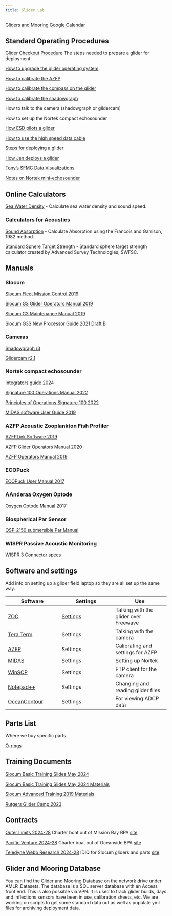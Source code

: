 ```yaml
---
title: Glider Lab
---
```



[Gliders and Mooring Google Calendar](https://calendar.google.com/calendar/embed?src=noaa.gov_v9l4l68ihu9n2svmno3tk1qvec%40group.calendar.google.com&ctz=America%2FLos_Angeles){target="_blank"}

## Standard Operating Procedures

[Glider Checkout Procedure](https://docs.google.com/document/d/1FdrB_BeSkKoy3XOzIwfmd_sm7aAwoaeT9AQfz0bkh8A/edit){target="_blank"} The steps needed to prepare a glider for deployment.

[How to upgrade the glider operating system](https://docs.google.com/document/d/1fospbDFkPfeCtmj6wJtINlZGb13-bkNIAn2fKB5Ek1s/edit){target="_blank"}

[How to calibrate the AZFP](https://docs.google.com/document/d/10sJRgIOPb4awRG6GcpJIfy7RDksZSbjWxIXCW1Xk1Qw/edit){target="_blank"}

[How to calibrate the compass on the glider](https://docs.google.com/document/d/1Ny_K8jxSWA71vFyzvtJ7bK2i5aDPo2gu/edit?usp=sharing&ouid=102683297276185841842&rtpof=true&sd=true){target="_blank"}

[How to calibrate the shadowgraph](https://docs.google.com/document/d/1M9s7rSlgdBHxFnBTdKWelLfpMghZU3p8K5TImlIJ8FI/edit){target="_blank"}

How to talk to the camera (shadowgraph or glidercam)

How to set up the Nortek compact echosounder

[How ESD pilots a glider](https://docs.google.com/document/d/1nPnl30IcK-sAbd-i1x3YUq--M43Z5XNxo1Eev1fYsJM/edit?usp=sharing){target="_blank"}

[How to use the high speed data cable](https://docs.google.com/document/d/10WD0RvmtD3B5yXnNhMeQiUxuK524cDntec29c57cEyI/edit?usp=sharing){target="_blank"}

[Steps for deploying a glider](https://docs.google.com/document/d/1bxen4GvXxmZZoXP24-Mn_2fjzKx7fJx0l_CkeGul-oI/edit){target="_blank"}

[How Jen deploys a glider](https://docs.google.com/document/d/1nHKAF2F_UOV8gzQ825N7KCo8QvZ-3XBhDxQDVqCU6Po/edit?usp=sharing){target="_blank"}

[Tony's SFMC Data Visualizations](https://docs.google.com/document/d/1GgaZyglCF5wDOZruK5Ewc5HsKpwMg3jxkPrCb9s_g4k/edit?usp=sharing){target="_blank"}

[Notes on Nortek mini-echosounder](https://docs.google.com/document/d/11ih0V16ZixwDb9c7f-6vLbt-bbhiwrVagAG_7VGKJaU/edit?usp=sharing){target="_blank"}


## Online Calculators

[Sea Water Density](https://fermi.jhuapl.edu/denscalc.html){target="_blank"} - Calculate sea water density and sound speed.

### Calculators for Acoustics

[Sound Absorption](http://resource.npl.co.uk/acoustics/techguides/seaabsorption/){target="_blank"} - Calculate Absorption using the Francois and Garrison, 1982 method.

[Standard Sphere Target Strength](https://www.fisheries.noaa.gov/data-tools/standard-sphere-target-strength-calculator){target="_blank"} - Standard sphere target strength calculator created by Advanced Survey Technologies, SWFSC.

## Manuals

### **Slocum**


[Slocum Fleet Mission Control 2019](https://drive.google.com/file/d/15n3mQmRP0_HTuUXbMi6hEEYOIGd81sb5/view?usp=drive_link){target="_blank"}

[Slocum G3 Glider Operators Manual 2019](https://drive.google.com/file/d/1qQWFOZMSv8FQZmk8_7XItLFRQ1CCArOd/view?usp=drive_link){target="_blank"}

[Slocum G3 Maintenance Manual 2019](https://drive.google.com/file/d/1NHIC_bQe2xjB3sw42vuT_aK9cup8pQAF/view){target="_blank"}

[Slocum G3S New Processor Guide 2021 Draft B](https://drive.google.com/file/d/1nfxGecTRVpzeVXK3owIZv7FprvylL2W_/view){target="_blank"}

### **Cameras**

[Shadowgraph r3](https://drive.google.com/file/d/1Ns-b0VmK9DmwB6rKtL0uP9s6vl4i2PLE/view?usp=sharing){target="_blank"}

[Glidercam r2.1](https://drive.google.com/file/d/1TwuEmq_5PADnZ080sjW02Yltb2_E-VOd/view){target="_blank"}

### **Nortek compact echosounder**

[Integrators guide 2024](https://drive.google.com/file/d/1alDzxEH2y8qRiVK84he_lmzSYe_p5PEo/view?usp=drive_link){target="_blank"}

[Signature 100 Operations Manual 2022](https://drive.google.com/file/d/10xkj3nGJSlXBlI_0imdwU-7tYl-BJ4ok/view?usp=drive_link){target="_blank"}

[Principles of Operations Signature 100 2022](https://drive.google.com/file/d/1lU-GrL2S-lRS9ta9jJPRC23KoUZtvVXa/view?usp=drive_link){target="_blank"}

[MIDAS software User Guide 2019](https://drive.google.com/file/d/1rMces9zavoaGUGz_UseJERyQcwnMqI0Q/view?usp=drive_link){target="_blank"}

### **AZFP Acoustic Zooplankton Fish Profiler**

[AZFPLink Software 2019](https://drive.google.com/file/d/1lapjSo5PowFz3hg0titXKRKw43TzE6PQ/view?usp=drive_link){target="_blank"}

[AZFP Glider Operators Manual 2020](https://drive.google.com/file/d/1oUlWwatlenKCCb098wAQ3-PNIiiZ3rDk/view?usp=drive_link){target="_blank"}

[AZFP Operators Manual 2019](https://drive.google.com/file/d/1PCRZJ798CCKfaZSdjb_OOFqtmLCqSmiJ/view?usp=drive_link){target="_blank"}

### **ECOPuck**

[ECOPuck User Manual 2017](https://drive.google.com/file/d/1-qq2GU-LoJZYq1lxHMppllWFkgy4y70d/view?usp=drive_link){target="_blank"}

### **AAnderaa Oxygen Optode**

[Oxygen Optode Manual 2017](https://drive.google.com/file/d/1-etHx8dsXKcp6XoSZG9PtV2HXbDQHTbv/view?usp=drive_link){target="_blank"}

### **Biospherical Par Sensor**
[QSP-2150 submersible Par Manual](https://drive.google.com/file/d/1iFpBvCYvnX0WQOrN65xoAA9qzebTGjfM/view?usp=sharing){target="_blank"}

### **WISPR Passive Acoustic Monitoring**
[WISPR 3 Connector specs](https://drive.google.com/file/d/1M1QwE0vXA-y7uf1oIzViYw-lQGpNZ-jw/view?usp=sharing){target="_blank"}

## Software and settings

Add info on setting up a glider field laptop so they are all set up the same way.

| Software                                                                                       | Settings |  Use                                                                                            |
|------------------------------|------------------------------|------------------------------|
| [ZOC](https://www.emtec.com/zoc/index.html){target="_blank"}                                                    | [Settings](https://docs.google.com/document/d/1lDMAtfzKKY7XLKwakii6P_g1HGAFZYtKUMWhLEW4DUU/edit?usp=sharing){target="_blank"} | Talking with the glider over Freewave |
| [Tera Term](https://teratermproject.github.io/index-en.html){target="_blank"}                                   | Settings | Talking with the camera |                                                                                  |
| [AZFP](https://drive.google.com/file/d/16eSSKX3DGkA6UUvign7KnQwzPqhUJHil/view?usp=drive_link){target="_blank"}  | Settings |  Calibrating and settings for AZFP|                                                                                          |
| [MIDAS](https://drive.google.com/file/d/1lGYgthRRTBOQShaTqlrB233jWfp_uRZV/view?usp=drive_link){target="_blank"} | Settings | Setting up Nortek |                                                                                            |
| [WinSCP](https://winscp.net/eng/index.php){target="_blank"}                                                     | Settings | FTP client for the camera |                                                                                            |
| [Notepad++](https://notepad-plus-plus.org/){target="_blank"}                                                    | Settings  | Changing and reading glider files |  
| [OceanContour](https://oceanillumination.com/){target="_blank"}												 | Settings  | For viewing ADCP data |                                                                                       |

## Parts List
Where we buy specific parts

[O-rings](documents/O-rings.md){target="_blank"}

## Training Documents

[Slocum Basic Training Slides May 2024](https://drive.google.com/file/d/15O-BuBtiOovHT-yFzKEvVNwmOnNgvnjW/view?usp=drive_link){target="_blank"}

[Slocum Basic Training Slides May 2024 Materials](https://drive.google.com/drive/folders/1TFtmFJRK5apAygQBu0I0FzWULkcj0Wuq?usp=drive_link){target="_blank"}

[Slocum Advanced Training 2019 Materials](https://drive.google.com/drive/folders/1J3KsCSu_GY0ig4K4oV3MvDlINFPDyqim?usp=drive_link){target="_blank"}

[Rutgers Glider Camp 2023](https://drive.google.com/drive/folders/1cx8iuoX5duVvjwIw6RTQChlb1mFERctT?usp=drive_link){target="_blank"}

## Contracts

[Outer Limits 2024-28](https://drive.google.com/file/d/10IzLqGHu_7d6_8tS502Z2ny15joWZ_Sh/view?usp=drive_link){target="_blank"} Charter boat out of Mission Bay BPA [site](https://www.outerlimit.net/){target="_blank"}

[Pacific Venture 2024-28](https://drive.google.com/file/d/1RBtK_C4E4CEsA-l35DK0bf7-PqMbhuud/view?usp=drive_link){target="_blank"} Charter boat out of Oceanside BPA [site](https://www.pacific-venture.com/){target="_blank"}

[Teledyne Webb Research 2024-28](https://drive.google.com/file/d/1_8WzrrVxbi9TgE-HvbDqZZI5n8mLUHuH/view?usp=drive_link){target="_blank"} IDIQ for Slocum gliders and parts [site](https://www.teledynemarine.com/brands/webb-research/){target="_blank"}

## Glider and Mooring Database

You can find the Glider and Mooring Database on the network drive under AMLR_Datasets. The database is a SQL server database with an Access front end. This is also possible via VPN. It is used to track glider builds, days and inflections sensors have been in use, calibration sheets, etc. We are working on scripts to get some standard data out as well as populate yml files for archiving deployment data. 

